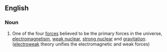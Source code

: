==English==
===Noun===
#One of the four [[force]]s believed to be the primary forces in the universe, [[electromagnetism]], [[weak nuclear]], [[strong nuclear]] and [[gravitation]].  ([[electroweak]] theory unifies the electromagnetic and weak forces)